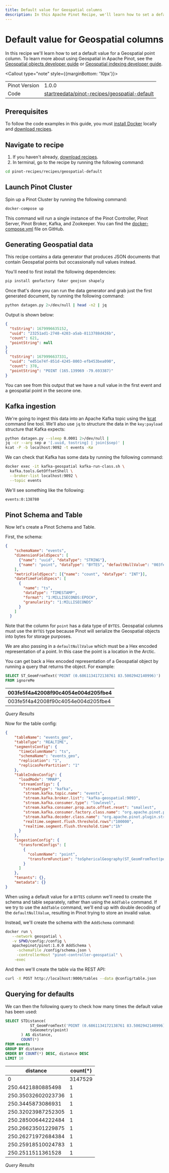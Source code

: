 ```yaml
---
title: Default value for Geospatial columns
description: In this Apache Pinot Recipe, we'll learn how to set a default value for a Geospatial point field.
---
```


# Default value for Geospatial columns

In this recipe we'll learn how to set a default value for a Geospatial point column.
To learn more about using Geospatial in Apache Pinot, see the [Geospatial objects developer guide](geospatial.md) or [Geospatial indexing developer guide](geospatial-indexing.md).

<Callout type="note" style={{marginBottom: '10px'}}>
  <table style={{ border: '1px solid #ccc', borderCollapse: 'collapse', width: '100%' }}>
    <tbody>
      <tr>
        <td style={{ border: '1px solid #ccc', padding: '8px' }}>Pinot Version</td>
        <td style={{ border: '1px solid #ccc', padding: '8px' }}>1.0.0</td>
      </tr>
      <tr>
        <td style={{ border: '1px solid #ccc', padding: '8px' }}>Code</td>
        <td style={{ border: '1px solid #ccc', padding: '8px', backgroundColor: '#f5f5f5' }}>
          <a style={{textDecoration: 'underline'}} target="_blank" href="https://github.com/startreedata/pinot-recipes/tree/main/recipes/geospatial-default">startreedata/pinot-recipes/geospatial-default</a>
        </td>
      </tr>
    </tbody>
  </table>
</Callout>

## Prerequisites

To follow the code examples in this guide, you must [install Docker](https://docs.docker.com/get-docker/) locally and [download recipes](/docs/pinot/recipes/#download-recipes).

## Navigate to recipe

1. If you haven't already, [download recipes](/docs/pinot/recipes/#download-recipes).
2. In terminal, go to the recipe by running the following command:
  ```bash
  cd pinot-recipes/recipes/geospatial-default
  ```

## Launch Pinot Cluster

Spin up a Pinot Cluster by running the following command:

```bash
docker-compose up
```

This command will run a single instance of the Pinot Controller, Pinot Server, Pinot Broker, Kafka, and Zookeeper.
You can find the [docker-compose.yml](https://github.com/startreedata/pinot-recipes/blob/main/recipes/geospatial-default/docker-compose.yml) file on GitHub.

## Generating Geospatial data

This recipe contains a data generator that produces JSON documents that contain Geospatial points but occassionally null values instead.

You'll need to first install the following dependencies:

```bash
pip install geofactory faker geojson shapely
```

Once that's done you can run the data generator and grab just the first generated document, by running the following command:

```bash
python datagen.py 2>/dev/null | head -n2 | jq
```

Output is shown below:

```json
{
  "tsString": 1679996635152,
  "uuid": "23251ad1-2748-4203-a5ab-8113788d426b",
  "count": 621,
  "pointString": null
}
{
  "tsString": 1679996637331,
  "uuid": "ed51e74f-851d-4245-8003-efb453bea090",
  "count": 378,
  "pointString": "POINT (165.139969 -79.693387)"
}
```

You can see from this output that we have a null value in the first event and a geospatial point in the secone one.

## Kafka ingestion

We're going to ingest this data into an Apache Kafka topic using the [kcat](https://github.com/edenhill/kcat) command line tool.
We'll also use `jq` to structure the data in the `key:payload` structure that Kafka expects:

```bash
python datagen.py --sleep 0.0001 2>/dev/null |
jq -cr --arg sep ø '[.uuid, tostring] | join($sep)' |
kcat -P -b localhost:9092 -t events -Kø
```

We can check that Kafka has some data by running the following command:


```bash
docker exec -it kafka-geospatial kafka-run-class.sh \
  kafka.tools.GetOffsetShell \
  --broker-list localhost:9092 \
  --topic events
```

We'll see something like the following:

```bash
events:0:138780
```

## Pinot Schema and Table

Now let's create a Pinot Schema and Table.

First, the schema:

```json
{
    "schemaName": "events",
    "dimensionFieldSpecs": [
      {"name": "uuid", "dataType": "STRING"},
      {"name": "point", "dataType": "BYTES", "defaultNullValue": "003fe5f4a42008f90c4054e004d205fbe4"}
    ],
    "metricFieldSpecs": [{"name": "count", "dataType": "INT"}],
    "dateTimeFieldSpecs": [
      {
        "name": "ts",
        "dataType": "TIMESTAMP",
        "format": "1:MILLISECONDS:EPOCH",
        "granularity": "1:MILLISECONDS"
      }
    ]
  }
```

Note that the column for `point` has a data type of `BYTES`. 
Geospatial columns must use the `BYTES` type because Pinot will serialize the Geospatial objects into bytes for storage purposes.

We are also passing in a `defaultNullValue` which must be a Hex encoded representation of a point.
In this case the point is a location in the Arctic.

<Callout>
You can get back a Hex encoded representation of a Geospatial object by running a query that returns the object. 
For example:

```sql
SELECT ST_GeomFromText('POINT (0.6861134172138761 83.5002942140996)')
FROM ignoreMe
```

|003fe5f4a42008f90c4054e004d205fbe4|
|---|
|003fe5f4a42008f90c4054e004d205fbe4|

*Query Results*
</Callout>


Now for the table config:

```json
{
    "tableName": "events_geo",
    "tableType": "REALTIME",
    "segmentsConfig": {
      "timeColumnName": "ts",
      "schemaName": "events_geo",
      "replication": "1",
      "replicasPerPartition": "1"
    },
    "tableIndexConfig": {
      "loadMode": "MMAP",
      "streamConfigs": {
        "streamType": "kafka",
        "stream.kafka.topic.name": "events",
        "stream.kafka.broker.list": "kafka-geospatial:9093",
        "stream.kafka.consumer.type": "lowlevel",
        "stream.kafka.consumer.prop.auto.offset.reset": "smallest",
        "stream.kafka.consumer.factory.class.name": "org.apache.pinot.plugin.stream.kafka20.KafkaConsumerFactory",
        "stream.kafka.decoder.class.name": "org.apache.pinot.plugin.stream.kafka.KafkaJSONMessageDecoder",
        "realtime.segment.flush.threshold.rows":"100000",
        "realtime.segment.flush.threshold.time":"1h"
      }
    },
    "ingestionConfig": {
      "transformConfigs": [
        {
          "columnName": "point",
          "transformFunction": "toSphericalGeography(ST_GeomFromText(pointString))"
        }
      ]
    },
    "tenants": {},
    "metadata": {}
}
```

When using a default value for a `BYTES` column we'll need to create the schema and table separately, rather than using the `AddTable` command.
If we try to use the `AddTable` command, we'll end up with double decoding of the `defaultNullValue`, resulting in Pinot trying to store an invalid value.

Instead, we'll create the schema with the `AddSchema` command:

```bash
docker run \
   --network geospatial \
   -v $PWD/config:/config \
   apachepinot/pinot:1.0.0 AddSchema \
     -schemaFile /config/schema.json \
     -controllerHost "pinot-controller-geospatial" \
    -exec
```

And then we'll create the table via the REST API:

```bash
curl -X POST http://localhost:9000/tables --data @config/table.json
```

## Querying for defaults

We can then the following query to check how many times the default value has been used:

```sql
SELECT STDistance(
           ST_GeomFromText('POINT (0.6861134172138761 83.5002942140996)'),
           toGeometry(point)
       ) AS distance,
       COUNT(*)
FROM events
GROUP BY distance
ORDER BY COUNT(*) DESC, distance DESC
LIMIT 10

```

|distance|count(*)|
|---|---|
|0|3147529|
|250.4421880885498|1|
|250.35032602023736|1|
|250.3445873086931|1|
|250.32023987252305|1|
|250.28500644222484|1|
|250.26623501229875|1|
|250.26271972684384|1|
|250.25918510024783|1|
|250.2511511361528|1|

*Query Results*